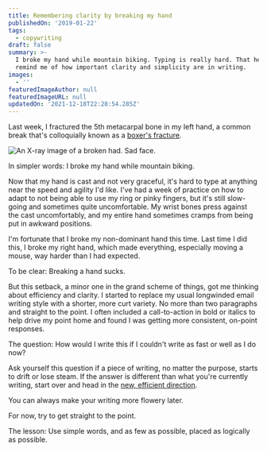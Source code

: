 ```yaml
---
title: Remembering clarity by breaking my hand
publishedOn: '2019-01-22'
tags:
  - copywriting
draft: false
summary: >-
  I broke my hand while mountain biking. Typing is really hard. That helped
  remind me of how important clarity and simplicity are in writing.
images:
  - ''
featuredImageAuthor: null
featuredImageURL: null
updatedOn: '2021-12-18T22:28:54.285Z'
---
```


Last week, I fractured the 5th metacarpal bone in my left hand, a common break that's colloquially known as a [boxer's fracture](https://en.wikipedia.org/wiki/Boxer's_fracture).

![An X-ray image of a broken had. Sad face.](/static/images/hand-clarity/clarity-breaking-hand.jpg 'An X-ray image of a broken had. Sad face.')

<Statement>In simpler words: I broke my hand while mountain biking.</Statement>

Now that my hand is cast and not very graceful, it's hard to type at anything near the speed and agility I'd like. I've had a week of practice on how to adapt to not being able to use my ring or pinky fingers, but it's still slow-going and sometimes quite uncomfortable. My wrist bones press against the cast uncomfortably, and my entire hand sometimes cramps from being put in awkward positions.

I'm fortunate that I broke my non-dominant hand this time. Last time I did this, I broke my right hand, which made everything, especially moving a mouse, way harder than I had expected.

<Statement>To be clear: Breaking a hand sucks.</Statement>

But this setback, a minor one in the grand scheme of things, got me thinking about efficiency and clarity. I started to replace my usual longwinded email writing style with a shorter, more curt variety. No more than two paragraphs and straight to the point. I often included a call-to-action in bold or italics to help drive my point home and found I was getting more consistent, on-point responses.

<Statement>
  The question: How would I write this if I couldn't write as fast or well as I do now?
</Statement>

Ask yourself this question if a piece of writing, no matter the purpose, starts to drift or lose steam. If the answer is different than what you're currently writing, start over and head in the [new, efficient direction](/articles/copywriting-checklist/).

You can always make your writing more flowery later.

For now, try to get straight to the point.

<Statement>
  The lesson: Use simple words, and as few as possible, placed as logically as possible.
</Statement>
